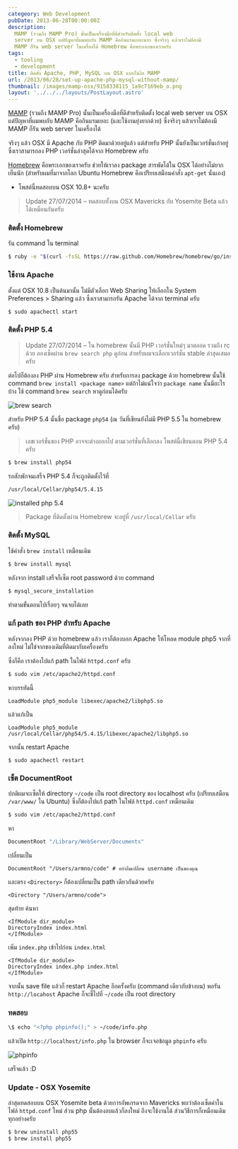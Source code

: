```yaml
---
categeory: Web Development
pubDate: 2013-06-28T00:00:00Z
description:
  MAMP (รวมถึง MAMP Pro) นั้นเป็นเครื่องมือที่ดีสำหรับติดตั้ง local web
  server บน OSX แต่ปัญหาที่ผมพบกับ MAMP คือกินแรมเยอะมาก ซึ่งจริงๆ แล้วเราไม่ต้องมี
  MAMP ก็รัน web server ในเครื่องได้ Homebrew คือพระเอกของเราครับ
tags:
  - tooling
  - development
title: ติดตั้ง Apache, PHP, MySQL บน OSX แบบไม่ง้อ MAMP
url: /2013/06/28/set-up-apache-php-mysql-without-mamp/
thumbnail: /images/mamp-osx/9158338115_1a9c7169eb_o.png
layout: '../../../layouts/PostLayout.astro'
---
```


[MAMP](https://www.mamp.info/en) (รวมถึง MAMP Pro) นั้นเป็นเครื่องมือที่ดีสำหรับติดตั้ง local web server บน OSX แต่ปัญหาที่ผมพบกับ MAMP คือกินแรมเยอะ (และใช้งานยุ่งยากด้วย) ซึ่งจริงๆ แล้วเราไม่ต้องมี MAMP ก็รัน web server ในเครื่องได้

จริงๆ แล้ว OSX มี Apache กับ PHP ติดมาด้วยอยู่แล้ว แต่สำหรับ PHP นั้นยังเป็นเวอร์ชั่นเก่าอยู่ ซึ่งเราสามารถลง PHP เวอร์ชั่นล่าสุดได้จาก Homebrew ครับ

[Homebrew](https://brew.sh) คือพระเอกของเราครับ ช่วยให้เราลง package สารพัดได้ใน OSX ได้อย่างไม่ยากเย็นนัก (สำหรับผมที่มาจากโลก Ubuntu Homebrew คือเปรียบเสมือนคำสั่ง `apt-get` นั่นเอง)

- โพสต์นี้ทดสอบบน OSX 10.8+ นะครับ

> Update 27/07/2014 &ndash; ทดสอบทั้งบน OSX Mavericks กับ Yosemite Beta แล้ว ได้เหมือนกันครับ

### ติดตั้ง Homebrew

รัน command ใน terminal

```bash
$ ruby -e "$(curl -fsSL https://raw.github.com/Homebrew/homebrew/go/install)"
```

### ใช้งาน Apache

ตั้งแต่ OSX 10.8 เป็นต้นมานั้น ไม่มีตัวเลือก Web Sharing ให้เลือกใน System Preferences > Sharing แล้ว ซึ่งเราสามารถรัน Apache ได้จาก terminal ครับ

```bash
$ sudo apachectl start
```

### ติดตั้ง PHP 5.4

> Update 27/07/2014 &ndash; ใน homebrew นั้นมี PHP เวอร์ชั่นใหม่ๆ มาตลอด รวมถึง rc ด้วย ลองเช็คผ่าน <code>brew search php</code> ดูก่อน สำหรับผมจะเลือกเวอร์ชั่น stable ล่าสุดเสมอครับ

ต่อไปก็ต้องลง PHP ผ่าน Homebrew ครับ สำหรับการลง package ด้วย homebrew นั้นใช้ command <code>brew install &lt;package name&gt;</code> แต่ถ้าไม่แน่ใจว่า <code>package name</code> นั้นมีอะไรบ้าง ใช้ command <code>brew search</code> หาดูก่อนได้ครับ

![brew search](/images/mamp-osx/9160240552_c55243a996_o.png)

สำหรับ PHP 5.4 นั้นชื่อ package <code>php54</code> (ณ วันที่เขียนยังไม่มี PHP 5.5 ใน homebrew ครับ)

> เลขเวอร์ชั่นของ PHP อาจจะต่างออกไป ตามเวอร์ชั่นที่เลือกลง โพสต์นี้เขียนตอน PHP 5.4 ครับ

```bash
$ brew install php54
```

รอสักพักจนเสร็จ PHP 5.4 ก็จะถูกติดตั้งไว้ที่

```bash
/usr/local/Cellar/php54/5.4.15
```

![installed php 5.4](/images/mamp-osx/9158088329_903636e415_z.jpg)

> Package ที่ติดตั้งผ่าน Homebrew จะอยู่ที่ <code>/usr/local/Cellar</code> ครับ

### ติดตั้ง MySQL

ใช้คำสั่ง <code>brew install</code> เหมือนเดิม

```bash
$ brew install mysql
```

หลังจาก install เสร็จก็เซ็ต root password ด้วย command

```bash
$ mysql_secure_installation
```

ทำตามขั้นตอนไปเรื่อยๆ จนจบได้เลย

### แก้ path ของ PHP สำหรับ Apache

หลังจากลง PHP ด้วย homebrew แล้ว เราก็ต้องบอก Apache ให้โหลด module php5 จากที่ลงใหม่ ไม่ใช่จากของเดิมที่ติดมากับเครื่องครับ

ซึ่งก็คือ เราต้องไปแก้ path ในไฟล์ <code>httpd.conf</code> ครับ

```bash
$ sudo vim /etc/apache2/httpd.conf
```

หาบรรทัดนี้

```
LoadModule php5_module libexec/apache2/libphp5.so
```

แล้วแก้เป็น

```
LoadModule php5_module /usr/local/Cellar/php54/5.4.15/libexec/apache2/libphp5.so
```

จากนั้น restart Apache

```
$ sudo apachectl restart
```

### เซ็ต DocumentRoot

ปกติผมจะเซ็ตให้ directory <code>~/code</code> เป็น root directory ของ localhost ครับ (เปรียบเสมือน <code>/var/www/</code> ใน Ubuntu) ซึ่งก็ต้องไปแก้ path ในไฟล์ <code>httpd.conf</code> เหมือนเดิม

```bash
$ sudo vim /etc/apache2/httpd.conf
```

หา

```bash
DocumentRoot "/Library/WebServer/Documents"
```

เปลี่ยนเป็น

```
DocumentRoot "/Users/armno/code" # อย่าลืมเปลี่ยน username เป็นของคุณ
```

และตรง `<Directory>` ก็ต้องเปลี่ยนเป็น path เดียวกันด้วยครับ

```
<Directory "/Users/armno/code">
```

สุดท้าย ค้นหา

```
<IfModule dir_module>
DirectoryIndex index.html
</IfModule>
```

เพิ่ม <code>index.php</code> เข้าไปก่อน <code>index.html</code>

```
<IfModule dir_module>
DirectoryIndex index.php index.html
</IfModule>
```

จากนั้น save file แล้วก็ restart Apache อีกครั้งครับ (command เดียวกับข้างบน) พอรัน `http://locahost` Apache ก็จะชี้ไปที่ `~/code` เป็น root directory

### ทดสอบ

```bash
\$ echo "<?php phpinfo();" > ~/code/info.php
```

แล้วเปิด <code>http://localhost/info.php</code> ใน browser ก็จะเจอข้อมูล <code>phpinfo</code> ครับ

![phpinfo](/images/mamp-osx/9158338115_1a9c7169eb_o.png)

เสร็จแล้ว :D

### Update - OSX Yosemite

ล่าสุดทดสอบบน OSX Yosemite beta ด้วยการอัพเกรดจาก Mavericks พบว่าต้องเซ็ตค่าในไฟล์ `httpd.conf` ใหม่ ส่วน php นั้นต้องลบแล้วก็ลงใหม่ ถึงจะใช้งานได้ ส่วนวิธีการก็เหมือนเดิมทุกอย่างครับ

```bash
$ brew uninstall php55
$ brew install php55
```
